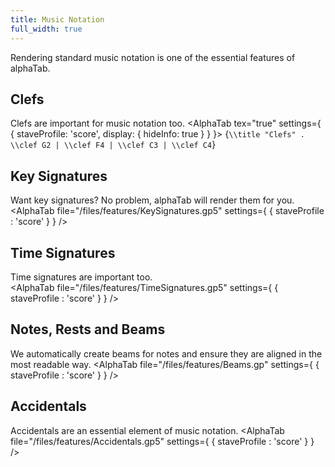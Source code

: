 ```yaml
---
title: Music Notation
full_width: true
---
```



Rendering standard music notation is one of the essential features of alphaTab. 
	   
## Clefs
Clefs are important for music notation too.
<AlphaTab tex="true" settings={ {
	staveProfile: 'score',
	display: {
		hideInfo: true
	}
} }>
{`
\\title "Clefs"
.
\\clef G2 | \\clef F4 | \\clef C3 | \\clef C4
`}
</AlphaTab>

## Key Signatures
Want key signatures? No problem, alphaTab will render them for you. 
<AlphaTab file="/files/features/KeySignatures.gp5" settings={ {
	staveProfile : 'score'
} } />

## Time Signatures
Time signatures are important too.  
<AlphaTab file="/files/features/TimeSignatures.gp5" settings={ {
	staveProfile : 'score'
} } />

## Notes, Rests and Beams
We automatically create beams for notes and ensure they are aligned in the most readable way. 
<AlphaTab file="/files/features/Beams.gp" settings={ {
	staveProfile : 'score'
} } />

## Accidentals
Accidentals are an essential element of music notation.
<AlphaTab file="/files/features/Accidentals.gp5" settings={ {
	staveProfile : 'score'
} } />